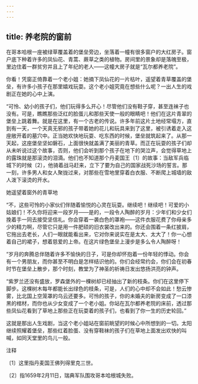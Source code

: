 ```yaml
---
---
---
```

title: 养老院的窗前
---



在哥本哈根一座被绿草覆盖着的堡垒旁边，坐落着一幢有很多窗户的大红房子。窗户底下种着许多的凤仙花、青蒿、蕨草之类的植物。房间里的景象却是落魄至极，里边住着一群贫穷并且上了年纪的老人——这幢大房子就是“瓦尔都养老院”。

你看！凭窗正倚靠着一个老小姐：她摘下凤仙花的一片枯叶，遥望着青草覆盖的堡垒，有许多小孩子在那里嬉戏玩耍。这个老小姐究竟在想些什么呢？一出人生的戏剧正在她的心中上演。

“可怜、幼小的孩子们，他们玩得多么开心！尽管他们没有鞋子穿，甚至连袜子也没有。可是，瞧瞧那些泛红的脸蛋儿和那些天使一般的眼睛吧！他们在这片青翠的堡垒上跳着舞。就是在这里，有一个古老的传说。许多年前这片土地经常塌方，直到有一天，一个天真无邪的孩子带着她的花儿和玩具来到了这里，被引诱着走入这座敞开着的墓穴中。正当她欢快地玩耍、吃东西的时候，堡垒就筑起来了。从那一天起，这座堡垒坚如磐石，上面很快就盖满了美丽的青草。而正在玩耍的孩子们却从未听说过这个故事，否则，他们会听到那个孩子在地下的哭泣声，会觉得草地上的露珠就是那滚烫的泪滴。他们也不知道那个丹麦国王〔1〕的故事：当敌军兵临城下的时候〔2〕，他骑着战马赶来，立下了要为自己的国家战死沙场的誓言。那一刻，许多男人和女人聚拢过来，对那些在雪地里穿着白衣服、不断爬上城墙的敌人泼下滚烫的开水。



她遥望着窗外的青草地

“不，这些可怜的小家伙们伴随着愉悦的心灵在玩耍。继续吧！继续吧！可爱的小姑娘们！不久你将迎来一段岁月——是的，一段令人陶醉的岁月：少年们和少女们挽着手一同去接受坚信礼。你会穿着一袭白色的罩袍——这件衣服花费了你母亲多少的精力啊，尽管它只是用一件肥硕的旧衣裳改出来的。你还会围着一条红披肩，它拖出去老长，人们一眼就能看出来，它对你来说实在是太大、太大了！你一心想着自己的裙子，想着慈爱的上帝。在这片绿色堡垒上漫步是多么令人陶醉呀！

“岁月的奔腾总伴随着许多不愉快的日子，可是你却怀抱着一份年轻的悸动。你会有一个男朋友，而你甚至不明白是怎样结识他的。你们会经常约会，你们会在初春时节在堡垒上散步，那个时刻，教堂为了神圣的祈祷日发出悠扬洪亮的钟声。

“紫罗兰还没有盛放，罗森堡外的一棵树却已经抽出了新的枝条。你们在这里停下脚步。这棵树木每年都能长出绿色的枝条，可是，人们的心中却不会如此！愁云惨雾，比北国上空笼罩的乌云还要多。可怜的孩子，你的未婚夫的新房变成了一口漆黑的棺材，而你也从少女变成了一个老小姐。你站在瓦尔都养老院的床前，透过那些凤仙花看到了草地上那些正在玩耍着的孩子们，也看到了你一生的历史轮回。”

这就是那出人生戏剧，当这个老小姐站在窗前眺望的时候心中所想到的一切。太阳继续照耀着堡垒，那些红着脸蛋、没有穿鞋袜的孩子们在草地上面发出欢快的叫喊，如同天堂里的鸟儿一般。

注释

〔1〕这里指丹麦国王佛列得里克三世。

〔2〕指1659年2月11日，瑞典军队围攻哥本哈根城失败。